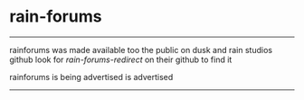 # rain-forums
---
rainforums was made available too the public on dusk and rain studios github
look for *rain-forums-redirect* on their github to find it

rainforums is being advertised is advertised 

---
